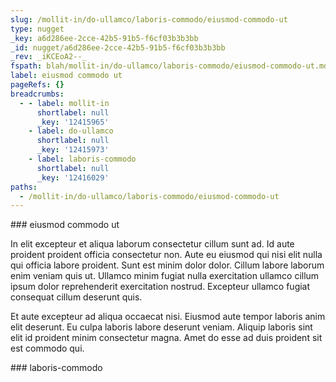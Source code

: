 ```yaml
---
slug: /mollit-in/do-ullamco/laboris-commodo/eiusmod-commodo-ut
type: nugget
_key: a6d286ee-2cce-42b5-91b5-f6cf03b3b3bb
_id: nugget/a6d286ee-2cce-42b5-91b5-f6cf03b3b3bb
_rev: _iKCEoA2--_
fspath: blah/mollit-in/do-ullamco/laboris-commodo/eiusmod-commodo-ut.md
label: eiusmod commodo ut
pageRefs: {}
breadcrumbs:
  - - label: mollit-in
      shortlabel: null
      _key: '12415965'
    - label: do-ullamco
      shortlabel: null
      _key: '12415973'
    - label: laboris-commodo
      shortlabel: null
      _key: '12416029'
paths:
  - /mollit-in/do-ullamco/laboris-commodo/eiusmod-commodo-ut
---
```


<NuggetArea>
<Nugget slug="/mollit-in/do-ullamco/laboris-commodo/eiusmod-commodo-ut" type="nugget" _key="a6d286ee-2cce-42b5-91b5-f6cf03b3b3bb" _id="nugget/a6d286ee-2cce-42b5-91b5-f6cf03b3b3bb" _rev="_iKCEoA2--_" fspath="blah/mollit-in/do-ullamco/laboris-commodo/eiusmod-commodo-ut.md" label="eiusmod commodo ut" paths="/mollit-in/do-ullamco/laboris-commodo/eiusmod-commodo-ut">
<NuggetBody>
### eiusmod commodo ut

In elit excepteur et aliqua laborum consectetur cillum sunt ad. Id aute proident proident officia consectetur non. Aute eu eiusmod qui nisi elit nulla qui officia labore proident. Sunt est minim dolor dolor. Cillum labore laborum enim veniam quis ut. Ullamco minim fugiat nulla exercitation ullamco cillum ipsum dolor reprehenderit exercitation nostrud. Excepteur ullamco fugiat consequat cillum deserunt quis.

Et aute excepteur ad aliqua occaecat nisi. Eiusmod aute tempor laboris anim elit deserunt. Eu culpa laboris labore deserunt veniam. Aliquip laboris sint elit id proident minim consectetur magna. Amet do esse ad duis proident sit est commodo qui.

</NuggetBody>
<Breadcrumbs>
<Crumbs>
<Crumb _key="12415965" label="mollit-in" /><Crumb _key="12415973" label="do-ullamco" /><Crumb _key="12416029" label="laboris-commodo" />
</Crumbs>
</Breadcrumbs>
</Nugget>

<NuggetsInbound>
</NuggetsInbound>
<NuggetsOutbound>
</NuggetsOutbound>
</NuggetArea>
<PassagesInbound>
<Passage direction="inbound" type="passage" _key="12416029" _id="passage/12416029" _rev="_iKCEoAy---" label="laboris-commodo" passage="laboris-commodo" fspath="blah/mollit-in/do-ullamco/laboris-commodo" paths="/mollit-in/do-ullamco/laboris-commodo" slug="/mollit-in/do-ullamco/laboris-commodo">
<NuggetBody>
### laboris-commodo

</NuggetBody>
<Breadcrumbs>
<Crumbs>
<Crumb _key="12415965" label="mollit-in" /><Crumb _key="12415973" label="do-ullamco" />
</Crumbs>
</Breadcrumbs>
</Passage>

</PassagesInbound>
<PassagesOutbound>
</PassagesOutbound>
